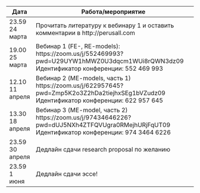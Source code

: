Дата | Работа/мероприятие
-------- | ----------------------------------------------------------
23.59 24 марта | Прочитать литературу к вебинару 1 и оставить комментарии в http://perusall.com
19.00 25 марта | Вебинар 1 (FE-, RE-models): https://zoom.us/j/552469993?pwd=U29UYW1hMWZ0U3dqcm1WUi8rQWN3dz09 Идентификатор конференции: 552 469 993
12.10 11 апреля | Вебинар 2 (ME-models, часть 1) https://zoom.us/j/622957645?pwd=Zmp5K2o3Z2hDa2tiejhxSEg1bVZudz09 Идентификатор конференции: 622 957 645
13.30 18 апреля | Вебинар 3 (ME-model, часть 2) https://zoom.us/j/97434646226?pwd=dUJ5NXh4ZTFQVUgra0RMejhURjFqUT09 Идентификатор конференции: 974 3464 6226
23.59 30 апреля | Дедлайн сдачи research proposal по желанию
23.59 1 июня | Дедлайн сдачи эссе!



